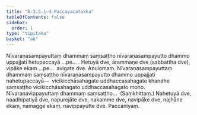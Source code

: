```yaml
---
title: "8.3.5.1–4 Paccayacatukka"
tableOfContents: false
sidebar:
  order: 1
type: "tipitaka"
basket: "ab"
---
```



<DynamicBreadcrumb />

<Division number="64">

<Paragraph number="2022">
Nīvaraṇasampayuttaṃ dhammaṃ saṃsaṭṭho nīvaraṇasampayutto dhammo uppajjati hetupaccayā …pe… .
</Paragraph>

<Paragraph number="2023">
Hetuyā dve, ārammaṇe dve (sabbattha dve), vipāke ekaṃ …pe…  avigate dve.

</Paragraph>
</Division>

<Paragraph number="2024" type="center">
Anulomaṃ.


</Paragraph>

<Division number="65">

<Paragraph number="2025">
Nīvaraṇasampayuttaṃ dhammaṃ saṃsaṭṭho nīvaraṇasampayutto dhammo uppajjati nahetupaccayā—  vicikicchāsahagate uddhaccasahagate khandhe saṃsaṭṭho vicikicchāsahagato uddhaccasahagato moho.
</Paragraph>

<Paragraph number="2026">
Nīvaraṇavippayuttaṃ dhammaṃ saṃsaṭṭho…  (Saṃkhittaṃ.)
</Paragraph>

<Paragraph number="2027">
Nahetuyā dve, naadhipatiyā dve, napurejāte dve, nakamme dve, navipāke dve, najhāne ekaṃ, namagge ekaṃ, navippayutte dve.

</Paragraph>
</Division>

<Paragraph number="2028" type="center">
Paccanīyaṃ.
</Paragraph>